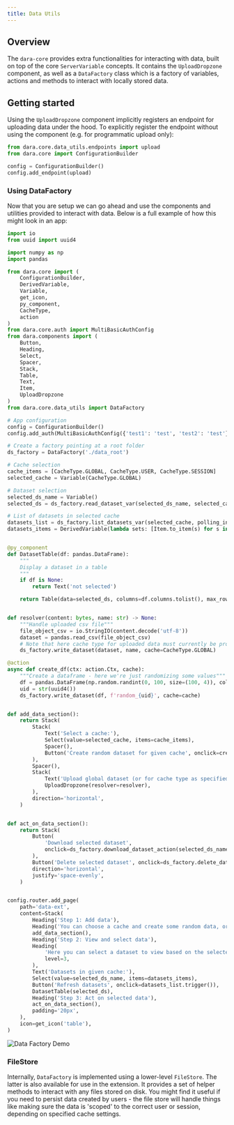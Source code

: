 ```yaml
---
title: Data Utils
---
```


## Overview

The `dara-core` provides extra functionalities for interacting with data, built on top of the core `ServerVariable` concepts.
It contains the `UploadDropzone` component, as well as a `DataFactory` class which is a factory of variables, actions and methods
to interact with locally stored data.

## Getting started

Using the `UploadDropzone` component implicitly registers an endpoint for uploading data under the hood. To explicitly register the endpoint without
using the component (e.g. for programmatic upload only):

```python
from dara.core.data_utils.endpoints import upload
from dara.core import ConfigurationBuilder

config = ConfigurationBuilder()
config.add_endpoint(upload)
```

### Using DataFactory

Now that you are setup we can go ahead and use the components and utilities provided to interact with data.
Below is a full example of how this might look in an app:

```python
import io
from uuid import uuid4

import numpy as np
import pandas

from dara.core import (
    ConfigurationBuilder,
    DerivedVariable,
    Variable,
    get_icon,
    py_component,
    CacheType,
    action
)
from dara.core.auth import MultiBasicAuthConfig
from dara.components import (
    Button,
    Heading,
    Select,
    Spacer,
    Stack,
    Table,
    Text,
    Item,
    UploadDropzone
)
from dara.core.data_utils import DataFactory

# App configuration
config = ConfigurationBuilder()
config.add_auth(MultiBasicAuthConfig({'test1': 'test', 'test2': 'test'}))

# Create a factory pointing at a root folder
ds_factory = DataFactory('./data_root')

# Cache selection
cache_items = [CacheType.GLOBAL, CacheType.USER, CacheType.SESSION]
selected_cache = Variable(CacheType.GLOBAL)

# Dataset selection
selected_ds_name = Variable()
selected_ds = ds_factory.read_dataset_var(selected_ds_name, selected_cache)

# List of datasets in selected cache
datasets_list = ds_factory.list_datasets_var(selected_cache, polling_interval=5)
datasets_items = DerivedVariable(lambda sets: [Item.to_item(s) for s in sets], variables=[datasets_list])


@py_component
def DatasetTable(df: pandas.DataFrame):
    """
    Display a dataset in a table
    """
    if df is None:
        return Text('not selected')

    return Table(data=selected_ds, columns=df.columns.tolist(), max_rows=8, raw_css={'height': 'auto'})


def resolver(content: bytes, name: str) -> None:
    """Handle uploaded csv file"""
    file_object_csv = io.StringIO(content.decode('utf-8'))
    dataset = pandas.read_csv(file_object_csv)
    # Note that here cache type for uploaded data must currently be provided upfront
    ds_factory.write_dataset(dataset, name, cache=CacheType.GLOBAL)

@action
async def create_df(ctx: action.Ctx, cache):
    """Create a dataframe - here we're just randomizing some values"""
    df = pandas.DataFrame(np.random.randint(0, 100, size=(100, 4)), columns=list('ABCD'))
    uid = str(uuid4())
    ds_factory.write_dataset(df, f'random_{uid}', cache=cache)


def add_data_section():
    return Stack(
        Stack(
            Text('Select a cache:'),
            Select(value=selected_cache, items=cache_items),
            Spacer(),
            Button('Create random dataset for given cache', onclick=create_df(selected_cache)),
        ),
        Spacer(),
        Stack(
            Text('Upload global dataset (or for cache type as specified in the resolver):'),
            UploadDropzone(resolver=resolver),
        ),
        direction='horizontal',
    )


def act_on_data_section():
    return Stack(
        Button(
            'Download selected dataset',
            onclick=ds_factory.download_dataset_action(selected_ds_name),
        ),
        Button('Delete selected dataset', onclick=ds_factory.delete_dataset_action(selected_ds_name, selected_cache)),
        direction='horizontal',
        justify='space-evenly',
    )


config.router.add_page(
    path='data-ext',
    content=Stack(
        Heading('Step 1: Add data'),
        Heading('You can choose a cache and create some random data, or upload your own dataset:', level=3),
        add_data_section(),
        Heading('Step 2: View and select data'),
        Heading(
            'Here you can select a dataset to view based on the selected cache type, you can also refresh the datasets available to be selected:',
            level=3,
        ),
        Text('Datasets in given cache:'),
        Select(value=selected_ds_name, items=datasets_items),
        Button('Refresh datasets', onclick=datasets_list.trigger()),
        DatasetTable(selected_ds),
        Heading('Step 3: Act on selected data'),
        act_on_data_section(),
        padding='20px',
    ),
    icon=get_icon('table'),
)

```

![Data Factory Demo](../assets/data_factory_demo.png)

### FileStore

Internally, `DataFactory` is implemented using a lower-level `FileStore`. The latter is also available for use in the extension.
It provides a set of helper methods to interact with any files stored on disk. You might find it useful if you need to
persist data created by users - the file store will handle things like making sure the data is 'scoped' to the correct user or session,
depending on specified cache settings.
